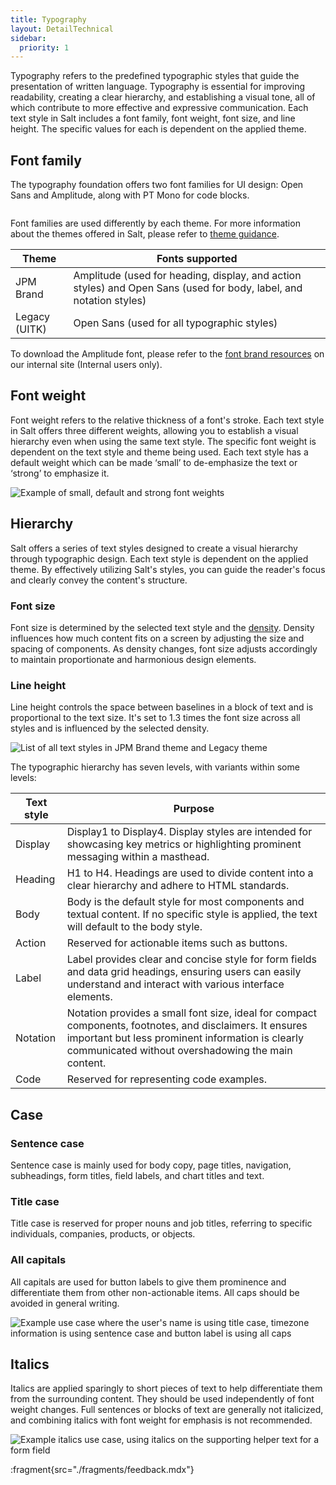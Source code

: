```yaml
---
title: Typography
layout: DetailTechnical
sidebar:
  priority: 1
---
```


Typography refers to the predefined typographic styles that guide the presentation of written language. Typography is essential for improving readability, creating a clear hierarchy, and establishing a visual tone, all of which contribute to more effective and expressive communication. Each text style in Salt includes a font family, font weight, font size, and line height. The specific values for each is dependent on the applied theme.

## Font family

The typography foundation offers two font families for UI design: Open Sans and Amplitude, along with PT Mono for code blocks.

<Image
  src="/img/foundations/typography-fontfamily.png"
  srcDark="/img/foundations/typography-fontfamily-dark.png"
  alt=""
  aria-hidden="true"
/>

Font families are used differently by each theme. For more information about the themes offered in Salt, please refer to [theme guidance](https://www.saltdesignsystem.com/salt/themes/index).

| Theme               | Fonts supported                                                                                                    |
| ------------------- | ------------------------------------------------------------------------------------------------------------------ |
| JPM Brand           | Amplitude (used for heading, display, and action styles) and Open Sans (used for body, label, and notation styles) |
| Legacy (UITK)       | Open Sans (used for all typographic styles)                                                                        |

To download the Amplitude font, please refer to the [font brand resources](https://go/salt-ds-internal/resources/index) on our internal site (Internal users only).

## Font weight

Font weight refers to the relative thickness of a font's stroke. Each text style in Salt offers three different weights, allowing you to establish a visual hierarchy even when using the same text style. The specific font weight is dependent on the text style and theme being used. Each text style has a default weight which can be made ‘small’ to de-emphasize the text or ‘strong’ to emphasize it.

<Image
  src="/img/foundations/typography-fontweight.png"
  srcDark="/img/foundations/typography-fontweight-dark.png"
  alt="Example of small, default and strong font weights"
/>

## Hierarchy

Salt offers a series of text styles designed to create a visual hierarchy through typographic design. Each text style is dependent on the applied theme. By effectively utilizing Salt's styles, you can guide the reader's focus and clearly convey the content's structure.

### Font size

Font size is determined by the selected text style and the [density](https://www.saltdesignsystem.com/salt/foundations/density). Density influences how much content fits on a screen by adjusting the size and spacing of components. As density changes, font size adjusts accordingly to maintain proportionate and harmonious design elements.

### Line height

Line height controls the space between baselines in a block of text and is proportional to the text size. It's set to 1.3 times the font size across all styles and is influenced by the selected density.

<Image
  src="/img/foundations/typography-textstyles.png"
  srcDark="/img/foundations/typography-textstyles-dark.png"
  alt="List of all text styles in JPM Brand theme and Legacy theme"
/>

The typographic hierarchy has seven levels, with variants within some levels:

| Text style | Purpose                                                                                                                                                                                                            |
| ---------- | ------------------------------------------------------------------------------------------------------------------------------------------------------------------------------------------------------------------ |
| Display    | Display1 to Display4. Display styles are intended for showcasing key metrics or highlighting prominent messaging within a masthead.                                                                                |
| Heading    | H1 to H4. Headings are used to divide content into a clear hierarchy and adhere to HTML standards.                                                                                                                 |
| Body       | Body is the default style for most components and textual content. If no specific style is applied, the text will default to the body style.                                                                       |
| Action     | Reserved for actionable items such as buttons.                                                                                                                                                                     |
| Label      | Label provides clear and concise style for form fields and data grid headings, ensuring users can easily understand and interact with various interface elements.                                                  |
| Notation   | Notation provides a small font size, ideal for compact components, footnotes, and disclaimers. It ensures important but less prominent information is clearly communicated without overshadowing the main content. |
| Code       | Reserved for representing code examples.                                                                                                                                                                           |

## Case

### Sentence case

Sentence case is mainly used for body copy, page titles, navigation, subheadings, form titles, field labels, and chart titles and text.

### Title case

Title case is reserved for proper nouns and job titles, referring to specific individuals, companies, products, or objects.

### All capitals

All capitals are used for button labels to give them prominence and differentiate them from other non-actionable items. All caps should be avoided in general writing.

<Image
  src="/img/foundations/typography-case.png"
  srcDark="/img/foundations/typography-case-dark.png"
  alt="Example use case where the user's name is using title case, timezone information is using sentence case and button label is using all caps"
/>

## Italics

Italics are applied sparingly to short pieces of text to help differentiate them from the surrounding content. They should be used independently of font weight changes. Full sentences or blocks of text are generally not italicized, and combining italics with font weight for emphasis is not recommended.

<Image
  src="/img/foundations/typography-italics.png"
  srcDark="/img/foundations/typography-italics-dark.png"
  alt="Example italics use case, using italics on the supporting helper text for a form field"
/>

:fragment{src="./fragments/feedback.mdx"}
